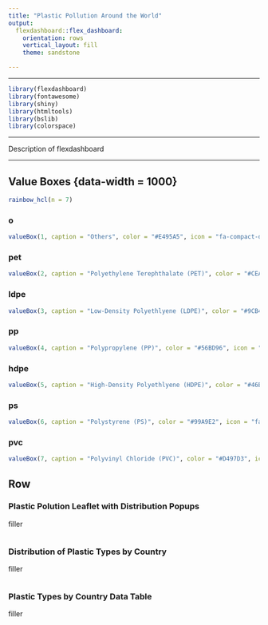 ```yaml
---
title: "Plastic Pollution Around the World"
output:
  flexdashboard::flex_dashboard:
    orientation: rows
    vertical_layout: fill
    theme: sandstone

---
```


<head>
  <script src="https://kit.fontawesome.com/805d72eba7.js" crossorigin="anonymous"></script>
</head>

---

```r
library(flexdashboard)
library(fontawesome)
library(shiny)
library(htmltools)
library(bslib)
library(colorspace)
```

-----------------------------------------------------------------------

Description of flexdashboard

-----------------------------------------------------------------------

Value Boxes {data-width = 1000}
-----------------------------------------------------------------------

```r
rainbow_hcl(n = 7)
```


### o

```r
valueBox(1, caption = "Others", color = "#E495A5", icon = "fa-compact-disc")
```

### pet

```r
valueBox(2, caption = "Polyethylene Terephthalate (PET)", color = "#CEA472", icon = "fa-bottle-water")
```

### ldpe

```r
valueBox(3, caption = "Low-Density Polyethlyene (LDPE)", color = "#9CB469", icon = "fa-bag-shopping")
```

### pp

```r
valueBox(4, caption = "Polypropylene (PP)", color = "#56BD96", icon = "fa-suitcase-rolling")
```

### hdpe

```r
valueBox(5, caption = "High-Density Polyethlyene (HDPE)", color = "#46BAC8", icon = "fa-jug-detergent")
```

### ps

```r
valueBox(6, caption = "Polystyrene (PS)", color = "#99A9E2", icon = "fa-utensils")
```

### pvc

```r
valueBox(7, caption = "Polyvinyl Chloride (PVC)", color = "#D497D3", icon = "fa-sheet-plastic")
```

Row {.tabset .tabset-fade}
-----------------------------------------------------------------------

### Plastic Polution Leaflet with Distribution Popups
filler

```r

```

### Distribution of Plastic Types by Country
filler

```r

```

### Plastic Types by Country Data Table
filler

```r

```

